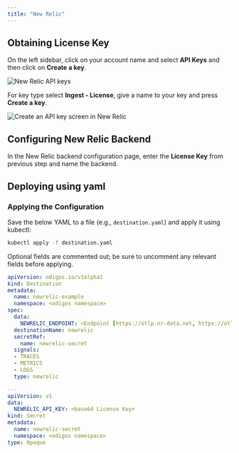 ```yaml
---
title: "New Relic"
---
```


## Obtaining License Key

On the left sidebar, click on your account name and select **API Keys** and then click on **Create a key**.

<Frame>
    <img src="/backends/images/newrelic1.png" alt="New Relic API keys" />
</Frame>

For key type select **Ingest - License**, give a name to your key and press **Create a key**.

<Frame>
    <img src="/backends/images/newrelic2.png" alt="Create an API key screen in New Relic" />
</Frame>

## Configuring New Relic Backend

In the New Relic backend configuration page, enter the **License Key** from previous step and name the backend.


## Deploying using yaml

### Applying the Configuration
Save the below YAML to a file (e.g., `destination.yaml`) and apply it using kubectl:

```bash
kubectl apply -f destination.yaml
```
Optional fields are commented out; be sure to uncomment any relevant fields before applying.


```yaml
apiVersion: odigos.io/v1alpha1
kind: Destination
metadata:
  name: newrelic-example
  namespace: <odigos namespace>
spec:
  data:
    NEWRELIC_ENDPOINT: <Endpoint [https://otlp.nr-data.net, https://otlp.eu01.nr-data.net]>
  destinationName: newrelic
  secretRef:
    name: newrelic-secret
  signals:
  - TRACES
  - METRICS
  - LOGS
  type: newrelic

---
apiVersion: v1
data:
  NEWRELIC_API_KEY: <base64 License Key>
kind: Secret
metadata:
  name: newrelic-secret
  namespace: <odigos namespace>
type: Opaque
```